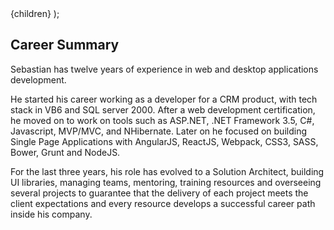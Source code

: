 
  <Page description="Work History" title="Work History" hasMarkdown={true}>
    {children}
  </Page>
);

## Career Summary

Sebastian has twelve years of experience in web and desktop applications development.

He started his career working as a developer for a CRM product, with tech stack in VB6 and SQL server 2000. After a web development certification, he moved on to work on tools such as ASP.NET, .NET Framework 3.5, C#, Javascript, MVP/MVC, and NHibernate.
Later on he focused on building Single Page Applications with AngularJS, ReactJS, Webpack, CSS3, SASS, Bower, Grunt and NodeJS.

For the last three years, his role has evolved to a Solution Architect, building UI libraries, managing teams, mentoring, training resources and overseeing several projects to guarantee that the delivery of each project meets the client expectations and every resource develops a successful career path inside his company.
